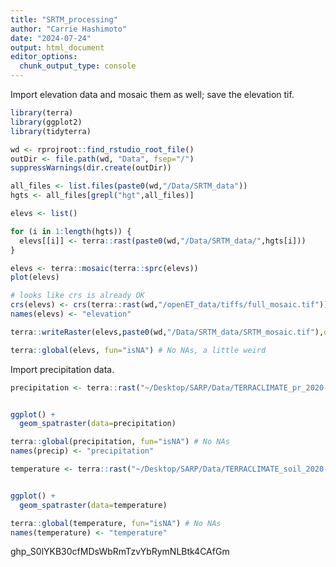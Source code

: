 ```yaml
---
title: "SRTM_processing"
author: "Carrie Hashimoto"
date: "2024-07-24"
output: html_document
editor_options: 
  chunk_output_type: console
---
```


Import elevation data and mosaic them as well; save the elevation tif.
```r
library(terra)
library(ggplot2)
library(tidyterra)

wd <- rprojroot::find_rstudio_root_file()
outDir <- file.path(wd, "Data", fsep="/")
suppressWarnings(dir.create(outDir)) 

all_files <- list.files(paste0(wd,"/Data/SRTM_data"))
hgts <- all_files[grepl("hgt",all_files)]

elevs <- list()

for (i in 1:length(hgts)) {
  elevs[[i]] <- terra::rast(paste0(wd,"/Data/SRTM_data/",hgts[i]))
}

elevs <- terra::mosaic(terra::sprc(elevs))
plot(elevs)

# looks like crs is already OK
crs(elevs) <- crs(terra::rast(wd,"/openET_data/tiffs/full_mosaic.tif"))
names(elevs) <- "elevation"

terra::writeRaster(elevs,paste0(wd,"/Data/SRTM_data/SRTM_mosaic.tif"),overwrite=TRUE)

terra::global(elevs, fun="isNA") # No NAs, a little weird
```
Import precipitation data.
```r
precipitation <- terra::rast("~/Desktop/SARP/Data/TERRACLIMATE_pr_2020-03-01_2020-08-31_36p8990to37p7370N_-119p5980to-118p8290E.pr.tif")


ggplot() +
  geom_spatraster(data=precipitation)

terra::global(precipitation, fun="isNA") # No NAs
names(precip) <- "precipitation"

temperature <- terra::rast("~/Desktop/SARP/Data/TERRACLIMATE_soil_2020-03-01_2020-08-31_36p8990to37p7370N_-119p5980to-118p8290E.soil.tif")


ggplot() +
  geom_spatraster(data=temperature)

terra::global(temperature, fun="isNA") # No NAs
names(temperature) <- "temperature"
```

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
